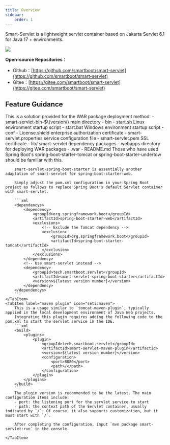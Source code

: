 ```yaml
---
title: Overview
sidebar:
    order: 1
---
```




Smart-Servlet is a lightweight servlet container based on Jakarta Servlet 6.1 for Java 17 + environments.

![](/smart-servlet/smart-servlet.svg)

**Open-source Repositories：**

- Github：[https://github.com/smartboot/smart-servlet](https://github.com/smartboot/smart-servlet)
- Gitee：[https://gitee.com/smartboot/smart-servlet](https://gitee.com/smartboot/smart-servlet)


## Feature Guidance

<Tabs>
    <TabItem label="tar Package" icon="seti:folder">
        This is a solution provided for the WAR package deployment method.
        <FileTree>
            - smart-servlet-bin-$\{version\} main directory
                - bin
                    - start.sh  Linux environment startup script
                    - start.bat Windows environment startup script
                - conf
                    - License.shield enterprise authorization certificate
                    - smart-servlet.properties service configuration file
                    - smart-servlet.pem SSL certificate
                - lib/  smart-servlet dependency packages
                - webapps directory for deploying WAR packages
                    - .war
                - README.md
        </FileTree>
    </TabItem>
    <TabItem label="springboot" icon="seti:spring">
        Those who have used Spring Boot's spring-boot-starter-tomcat or spring-boot-starter-undertow should be familiar with this.

        smart-servlet-spring-boot-starter is essentially another adaptation of smart-servlet for spring-boot-starter-web.

        Simply adjust the pom.xml configuration in your Spring Boot project as follows to replace Spring Boot's default Servlet container with smart-servlet.

        ```xml
        <dependencys>
            <dependency>
                <groupId>org.springframework.boot</groupId>
                <artifactId>spring-boot-starter-web</artifactId>
                <exclusions>
                    <!-- Exclude the Tomcat dependency -->
                    <exclusion>
                        <groupId>org.springframework.boot</groupId>
                        <artifactId>spring-boot-starter-tomcat</artifactId>
                    </exclusion>
                </exclusions>
            </dependency>
            <!-- Use smart-servlet instead -->
            <dependency>
                <groupId>tech.smartboot.servlet</groupId>
                <artifactId>smart-servlet-spring-boot-starter</artifactId>
                <version>${latest version number}</version>
            </dependency>
        </dependencys>
        ```
    </TabItem>
    <TabItem label="maven plugin" icon="seti:maven">
        This is a usage similar to `tomcat-maven-plugin`, typically applied in the local development environment of Java Web projects.
        Integrating this plugin requires adding the following code to the pom.xml to start the servlet service in the IDE.
        ```xml
        <build>
            <plugins>
                <plugin>
                    <groupId>tech.smartboot.servlet</groupId>
                    <artifactId>smart-servlet-maven-plugin</artifactId>
                    <version>${latest version number}</version>
                    <configuration>
                        <port>8080</port>
                        <path>/</path>
                    </configuration>
                </plugin>
            </plugins>
        </build>
        ```
        The plugin version is recommended to be the latest. The main configuration items include:
        - port: the listening port for the servlet service to start
        - path: the context path of the Servlet container, usually indicated by `/`. Of course, it also supports customization, but it must start with `/`.

        After completing the configuration, input `mvn package smart-servlet:run` in the console.

    </TabItem>
</Tabs>




